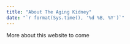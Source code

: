 ```yaml
---
title: "About The Aging Kidney"
date: "`r format(Sys.time(), '%d %B, %Y')`"
---
```


More about this website to come
